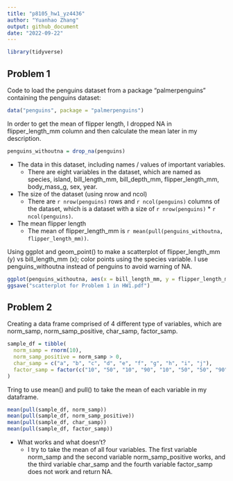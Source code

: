 ```yaml
---
title: "p8105_hw1_yz4436"
author: "Yuanhao Zhang"
output: github_document
date: "2022-09-22"
---
```


```r
library(tidyverse)
```

## Problem 1
Code to load the penguins dataset from a package "palmerpenguins" containing the penguins dataset:
```r
data("penguins", package = "palmerpenguins")
```

In order to get the mean of flipper length, I dropped NA in flipper_length_mm column and then calculate the mean later in my description.
```r
penguins_withoutna = drop_na(penguins)
```


* The data in this dataset, including names / values of important variables.
  * There are eight variables in the dataset, which are named as species, island,    bill_length_mm, bill_depth_mm, flipper_length_mm, body_mass_g, sex, year.
* The size of the dataset (using nrow and ncol)
  * There are `r nrow(penguins)` rows and `r ncol(penguins)` columns of the dataset, which is a dataset with a size of `r nrow(penguins)` * `r ncol(penguins)`.
* The mean flipper length
  * The mean of flipper_length_mm is `r mean(pull(penguins_withoutna, flipper_length_mm))`.

Using ggplot and geom_point() to make a scatterplot of flipper_length_mm (y) vs bill_length_mm (x); color points using the species variable. I use penguins_withoutna instead of penguins to avoid warning of NA.
```r
ggplot(penguins_withoutna, aes(x = bill_length_mm, y = flipper_length_mm, color = species)) + geom_point() 
ggsave("scatterplot for Problem 1 in HW1.pdf")
```

## Problem 2

Creating a data frame comprised of 4 different type of variables, which are norm_samp, norm_samp_positive, char_samp, factor_samp.
```r
sample_df = tibble(
  norm_samp = rnorm(10),
  norm_samp_positive = norm_samp > 0,
  char_samp = c("a", "b", "c", "d", "e", "f", "g", "h", "i", "j"),
  factor_samp = factor(c("10", "50", "10", "90", "10", "50", "50", "90", "50", "90"))
)
```

Tring to use mean() and pull() to take the mean of each variable in my dataframe.
```r
mean(pull(sample_df, norm_samp))
mean(pull(sample_df, norm_samp_positive))
mean(pull(sample_df, char_samp))
mean(pull(sample_df, factor_samp))
```
* What works and what doesn’t?
  * I try to take the mean of all four variables. The first variable norm_samp and the second variable norm_samp_positive works, and the third variable char_samp and the fourth variable factor_samp does not work and return NA.
